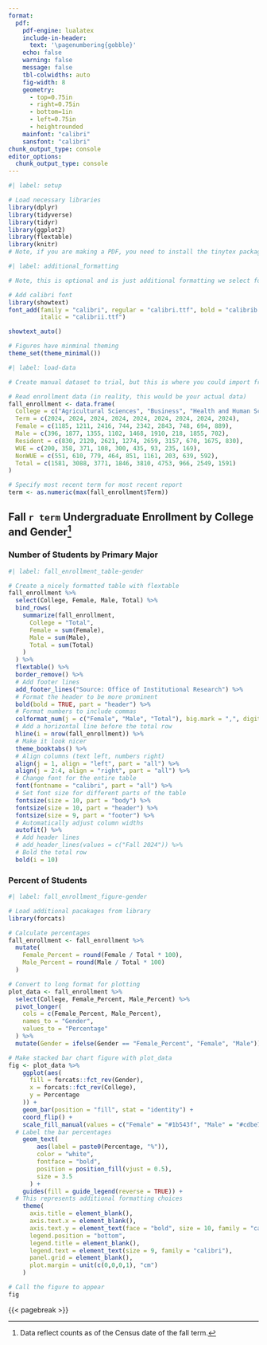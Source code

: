 ---
format:
  pdf: 
    pdf-engine: lualatex
    include-in-header: 
      text: '\pagenumbering{gobble}'
    echo: false
    warning: false
    message: false
    tbl-colwidths: auto
    fig-width: 8
    geometry:
      - top=0.75in
      - right=0.75in
      - bottom=1in
      - left=0.75in
      - heightrounded
    mainfont: "calibri"
    sansfont: "calibri"
chunk_output_type: console
editor_options: 
  chunk_output_type: console
---

```{r}
#| label: setup

# Load necessary libraries
library(dplyr)
library(tidyverse)
library(tidyr)
library(ggplot2)
library(flextable)
library(knitr)
# Note, if you are making a PDF, you need to install the tinytex package as well
```

```{r}
#| label: additional_formatting

# Note, this is optional and is just additional formatting we select for aesthetics

# Add calibri font 
library(showtext)
font_add(family = "calibri", regular = "calibri.ttf", bold = "calibrib.ttf",
         italic = "calibrii.ttf")

showtext_auto()

# Figures have minminal theming
theme_set(theme_minimal())

```

```{r}
#| label: load-data

# Create manual dataset to trial, but this is where you could import from Excel, connect to Oracle, etc.

# Read enrollment data (in reality, this would be your actual data)
fall_enrollment <- data.frame(
  College = c("Agricultural Sciences", "Business", "Health and Human Sciences", "Intra-University", "Liberal Arts", "Natural Sciences", "Veterinary Medicine & Biomedical Sci", "Walter Scott Jr College of Engr", "Warner College of Natural Resources"),
  Term = c(2024, 2024, 2024, 2024, 2024, 2024, 2024, 2024, 2024),
  Female = c(1185, 1211, 2416, 744, 2342, 2843, 748, 694, 889),
  Male = c(396, 1877, 1355, 1102, 1468, 1910, 218, 1855, 702),
  Resident = c(830, 2120, 2621, 1274, 2659, 3157, 670, 1675, 830),
  WUE = c(200, 358, 371, 108, 300, 435, 93, 235, 169),
  NonWUE = c(551, 610, 779, 464, 851, 1161, 203, 639, 592),
  Total = c(1581, 3088, 3771, 1846, 3810, 4753, 966, 2549, 1591)
)

# Specify most recent term for most recent report
term <- as.numeric(max(fall_enrollment$Term))
```

## Fall `r term` Undergraduate Enrollment by College and Gender[^1]

[^1]: Data reflect counts as of the Census date of the fall term.

### Number of Students by Primary Major

```{r}
#| label: fall_enrollment_table-gender

# Create a nicely formatted table with flextable
fall_enrollment %>%
  select(College, Female, Male, Total) %>%
  bind_rows(
    summarize(fall_enrollment,
      College = "Total",
      Female = sum(Female),
      Male = sum(Male),
      Total = sum(Total)
    )
  ) %>%
  flextable() %>%
  border_remove() %>%
  # Add footer lines
  add_footer_lines("Source: Office of Institutional Research") %>%
  # Format the header to be more prominent
  bold(bold = TRUE, part = "header") %>%
  # Format numbers to include commas
  colformat_num(j = c("Female", "Male", "Total"), big.mark = ",", digits = 0) %>%
  # Add a horizontal line before the total row
  hline(i = nrow(fall_enrollment)) %>%
  # Make it look nicer
  theme_booktabs() %>%
  # Align columns (text left, numbers right)
  align(j = 1, align = "left", part = "all") %>%
  align(j = 2:4, align = "right", part = "all") %>%
  # Change font for the entire table
  font(fontname = "calibri", part = "all") %>%
  # Set font size for different parts of the table
  fontsize(size = 10, part = "body") %>%
  fontsize(size = 10, part = "header") %>%
  fontsize(size = 9, part = "footer") %>%
  # Automatically adjust column widths
  autofit() %>%
  # Add header lines
  # add_header_lines(values = c("Fall 2024")) %>%
  # Bold the total row
  bold(i = 10)
```

### Percent of Students

```{r}
#| label: fall_enrollment_figure-gender

# Load additional pacakages from library
library(forcats)

# Calculate percentages
fall_enrollment <- fall_enrollment %>%
  mutate(
    Female_Percent = round(Female / Total * 100),
    Male_Percent = round(Male / Total * 100)
  )

# Convert to long format for plotting
plot_data <- fall_enrollment %>%
  select(College, Female_Percent, Male_Percent) %>%
  pivot_longer(
    cols = c(Female_Percent, Male_Percent),
    names_to = "Gender",
    values_to = "Percentage"
  ) %>%
  mutate(Gender = ifelse(Gender == "Female_Percent", "Female", "Male"))

# Make stacked bar chart figure with plot_data
fig <- plot_data %>%
    ggplot(aes(
      fill = forcats::fct_rev(Gender),
      x = forcats::fct_rev(College),
      y = Percentage
    )) +
    geom_bar(position = "fill", stat = "identity") +
    coord_flip() +
    scale_fill_manual(values = c("Female" = "#1b543f", "Male" = "#cdbe70")) +
  # Label the bar percentages
    geom_text(
        aes(label = paste0(Percentage, "%")),
        color = "white",
        fontface = "bold",
        position = position_fill(vjust = 0.5),
        size = 3.5
      ) +
    guides(fill = guide_legend(reverse = TRUE)) +
  # This represents additional formatting choices
    theme(
      axis.title = element_blank(),
      axis.text.x = element_blank(),
      axis.text.y = element_text(face = "bold", size = 10, family = "calibri"),
      legend.position = "bottom",
      legend.title = element_blank(),
      legend.text = element_text(size = 9, family = "calibri"),
      panel.grid = element_blank(),
      plot.margin = unit(c(0,0,0,1), "cm")
    ) 

# Call the figure to appear 
fig
```

{{< pagebreak >}}
